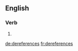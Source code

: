
==English==

===Verb===
{{head|en}}

# {{en-third-person singular of|dereference}}

[[de:dereferences]]
[[fr:dereferences]]